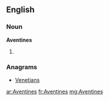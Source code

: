==English==

===Noun===
'''Aventines'''

# {{plural of|Aventine}}

===Anagrams===
* [[Venetians#English|Venetians]]

[[ar:Aventines]]
[[fr:Aventines]]
[[mg:Aventines]]